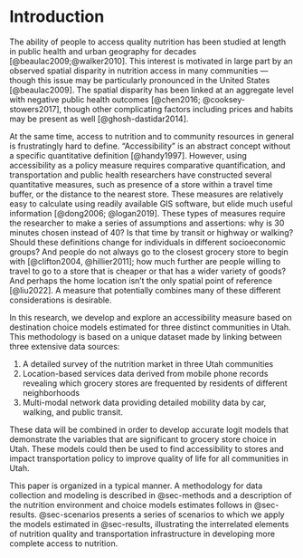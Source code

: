 # Introduction

The ability of people to access quality nutrition has been studied at length in
public health and urban geography for decades [@beaulac2009;@walker2010]. 
This interest is motivated in large part by an observed spatial disparity in
nutrition access in many communities --- though this issue may be particularly
pronounced in the United States [@beaulac2009]. The spatial disparity has been linked at an aggregate level with negative public health outcomes 
[@chen2016; @cooksey-stowers2017], though other complicating factors including prices and habits may be present as well [@ghosh-dastidar2014].


At the same time, access to nutrition and to community resources in general is 
frustratingly hard to define. "Accessibility" is an abstract concept without a
specific quantitative definition [@handy1997]. However, using accessibility as 
a policy measure requires comparative quantification, and transportation and
public health researchers have constructed several quantitative measures, such 
as presence of a store within a travel time buffer, or the distance to the 
nearest store. These measures are relatively easy to calculate using 
readily available GIS software, but elide much useful information [@dong2006; @logan2019].
These types of measures require the researcher to make a series of assumptions
and assertions: why is 30 minutes chosen instead of 40? Is that time by transit
or highway or walking? Should these definitions change for individuals in
different socioeconomic groups? And people do not always go to the closest grocery
store to begin with [@clifton2004, @hillier2011]; how much further are people
willing to travel to go to a store that is cheaper or that has a wider variety
of goods? And perhaps the home location isn't the only spatial point of 
reference [@liu2022]. A measure that potentially combines many of these different
considerations is desirable. 

In this research, we develop and explore an accessibility 
measure based on destination choice models estimated for three distinct 
communities in Utah. This methodology is based on a unique dataset made by 
linking between three extensive data sources:

  1. A detailed survey of the nutrition market in three Utah communities
  2. Location-based services data derived from mobile phone records revealing
     which grocery stores are frequented by residents of different neighborhoods
  3. Multi-modal network data providing detailed mobility data by car, walking,
  and public transit.

These data will be combined in order to develop accurate logit models that
demonstrate the variables that are significant to grocery store choice in Utah.
These models could then be used to find accessibility to stores and impact
transportation policy to improve quality of life for all communities in Utah.

This paper is organized in a typical manner. A methodology
for data collection and modeling is described in @sec-methods and a description
of the nutrition environment and choice models estimates follows in
@sec-results. @sec-scenarios presents a series of scenarios to which we apply
the models estimated in @sec-results, illustrating the interrelated elements of
nutrition quality and transportation infrastructure in developing more complete
access to nutrition. 
